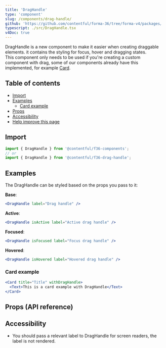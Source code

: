 ```yaml
---
title: 'DragHandle'
type: 'component'
slug: /components/drag-handle/
github: 'https://github.com/contentful/forma-36/tree/forma-v4/packages/components/drag-handle'
typescript: ./src/DragHandle.tsx
v4Doc: true
---
```



DragHandle is a new component to make it easier when creating draggable elements. it contains the styling for focus, hover and dragging states.  
This component only needs to be used if you're creating a custom component with drag, some of our components already have this implemented, for example [Card](/components/card/).

## Table of contents

- [Import](#import)
- [Examples](#examples)
  - [Card example](#card-example)
- [Props](#props-api-reference)
- [Accessibility](#accessibility)
- [Help improve this page](#help-improve-this-page)

## Import

```js static=true
import { DragHandle } from '@contentful/f36-components';
// or
import { DragHandle } from '@contentful/f36-drag-handle';
```

## Examples

The DragHandle can be styled based on the props you pass to it:

**Base**:

```jsx
<DragHandle label="Drag handle" />
```

**Active**:

```jsx
<DragHandle isActive label="Active drag handle" />
```

**Focused**:

```jsx
<DragHandle isFocused label="Focus drag handle" />
```

**Hovered**:

```jsx
<DragHandle isHovered label="Hovered drag handle" />
```

### Card example

```jsx
<Card title="Title" withDragHandle>
  <Text>This is a card example with DragHandle</Text>
</Card>
```

## Props (API reference)

<Props of="DragHandle" />

## Accessibility

- You should pass a relevant label to DragHandle for screen readers, the label is not rendered.

